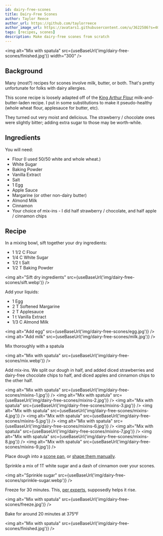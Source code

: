 ```yaml
---
id: dairy-free-scones
title: Dairy-Free Scones
author: Taylor Reece
author_url: https://github.com/taylorreece
author_image_url: https://avatars1.githubusercontent.com/u/3622586?s=400&u=92d81adf0d87e31ac26d0f335e154697c2e5d04a&v=4
tags: [recipes, scones]
description: Make dairy-free scones from scratch
---
```



<img alt="Mix with spatula" src={useBaseUrl('img/dairy-free-scones/finished.jpg')} width="300" />

## Background

Many (most?) recipes for scones involve milk, butter, or both.  That's pretty unfortunate for folks with dairy allergies.

<!-- truncate -->

This scone recipe is loosely adapted off of the [King Arthur Flour](https://www.kingarthurflour.com/recipes/scones-recipe) milk-and-butter-laden recipe.  I put in some substitutions to make it pseudo-healthy (whole wheat flour, applesauce for butter, etc).

They turned out very moist and delicious.  The strawberry / chocolate ones were slightly bitter; adding extra sugar to those may be worth-while.

## Ingredients

You will need:

* Flour (I used 50/50 white and whole wheat.)
* White Sugar
* Baking Powder
* Vanilla Extract
* Salt
* 1 Egg
* Apple Sauce
* Margarine (or other non-dairy butter)
* Almond Milk
* Cinnamon
* Your choice of mix-ins - I did half strawberry / chocolate, and half apple / cinnamon chips

## Recipe

In a mixing bowl, sift together your dry ingredients:

* 1 1/2 C Flour
* 1/4 C White Sugar
* 1/2 t Salt
* 1/2 T Baking Powder

<img alt="Sift dry ingredients" src={useBaseUrl('img/dairy-free-scones/sift.webp')} />

Add your liquids:

* 1 Egg
* 2 T Softened Margarine
* 2 T Applesauce
* 1 t Vanilla Extract
* 1/3 C Almond Milk

<img alt="Add egg" src={useBaseUrl('img/dairy-free-scones/egg.jpg')} />
<img alt="Add milk" src={useBaseUrl('img/dairy-free-scones/milk.jpg')} />


Mix thoroughly with a spatula

<img alt="Mix with spatula" src={useBaseUrl('img/dairy-free-scones/mix.webp')} />

Add mix-ins.  We split our dough in half, and added diced strawberries and dairy-free chocolate chips to half, and diced apples and cinnamon chips to the other half.

<img alt="Mix with spatula" src={useBaseUrl('img/dairy-free-scones/mixins-1.jpg')} />
<img alt="Mix with spatula" src={useBaseUrl('img/dairy-free-scones/mixins-2.jpg')} />
<img alt="Mix with spatula" src={useBaseUrl('img/dairy-free-scones/mixins-3.jpg')} />
<img alt="Mix with spatula" src={useBaseUrl('img/dairy-free-scones/mixins-4.jpg')} />
<img alt="Mix with spatula" src={useBaseUrl('img/dairy-free-scones/mixins-5.jpg')} />
<img alt="Mix with spatula" src={useBaseUrl('img/dairy-free-scones/mixins-6.jpg')} />
<img alt="Mix with spatula" src={useBaseUrl('img/dairy-free-scones/mixins-7.jpg')} />
<img alt="Mix with spatula" src={useBaseUrl('img/dairy-free-scones/mixins-8.jpg')} />
<img alt="Mix with spatula" src={useBaseUrl('img/dairy-free-scones/mixins-9.jpg')} />


Place dough into a [scone pan](https://amzn.to/3aBSjZ7), or [shape them manually](https://www.kingarthurflour.com/blog/2016/05/30/freeze-and-bake-scones).

Sprinkle a mix of 1T white sugar and a dash of cinnamon over your scones.

<img alt="Sprinkle sugar" src={useBaseUrl('img/dairy-free-scones/sprinkle-sugar.webp')} />

Freeze for 30 minutes.  This, [per experts](https://victorianhousescones.com/freezing-scone-dough/), supposedly helps it rise.

<img alt="Mix with spatula" src={useBaseUrl('img/dairy-free-scones/freeze.jpg')} />

Bake for around 20 minutes at 375°F

<img alt="Mix with spatula" src={useBaseUrl('img/dairy-free-scones/finished.jpg')} />

